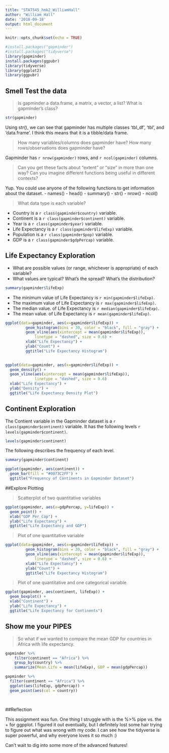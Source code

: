 ```yaml
---
title: "STAT545_hmk2_WilliamHall"
author: "William Hall"
date: '2018-09-18'
output: html_document
---
```


```r
knitr::opts_chunk$set(echo = TRUE)
```

```r
#install.packages("gapminder")
#install.packages("tidyverse")
library(gapminder)
install.packages(ggpubr)
library(tidyverse)
library(ggplot2)
library(ggpubr)
```

## Smell Test the data

>Is gapminder a data.frame, a matrix, a vector, a list? What is gapminder's class?

```r
str(gapminder)
```

Using str(), we can see that gapminder has multiple classes 'tbl_df', 'tbl', and 'data.frame'. I think this means that it is a tibble/data frame.


>How many variables/columns does gapminder have? How many rows/observations does gapminder have?

Gapminder has `r nrow(gapminder)` rows, and `r ncol(gapminder)` columns.


>Can you get these facts about “extent” or “size” in more than one way? Can you imagine different functions being useful in different contexts?

Yup. You could use anyone of the following functions to get information about the dataset.
  - names()
  - head()
  - summary()
  - str()
  - nrow()
  - ncol()

>What data type is each variable?

  - Country         is a `r class(gapminder$country)` variable.
  - Continent       is a `r class(gapminder$continent)` variable.
  - Year            is a `r class(gapminder$year)` variable.
  - Life Expectancy is a `r class(gapminder$lifeExp)` variable.
  - Population      is a `r class(gapminder$pop)` variable.
  - GDP             is a `r class(gapminder$gdpPercap)` variable.

## Life Expectancy Exploration

  - What are possible values (or range, whichever is appropriate) of each variable?
  - What values are typical? What’s the spread? What’s the distribution?
  
```r
summary(gapminder$lifeExp)
```

  - The minimum value of Life Expectancy is  `r min(gapminder$lifeExp)`.
  - The maximum value of Life Expectancy is  `r max(gapminder$lifeExp)`.
  - The median  value. of Life Expectancy is `r median(gapminder$lifeExp)`.
  - The mean value. of Life Expectancy is    `r mean(gapminder$lifeExp)`.
  
```r
ggplot(data=gapminder, aes(x=gapminder$lifeExp)) +
         geom_histogram(bins = 30, color = "black", fill = "gray") +
         geom_vline(aes(xintercept = mean(gapminder$lifeExp)), 
             linetype = "dashed", size = 0.6) +
         xlab("Life Expectancy") + 
         ylab("Count") + 
         ggtitle("Life Expectancy Histogram")
            
```

```r
ggplot(data=gapminder, aes(x=gapminder$lifeExp)) +
  geom_density() +
  geom_vline(aes(xintercept = mean(gapminder$lifeExp)), 
             linetype = "dashed", size = 0.6)
  xlab("Life Expectancy") + 
  ylab("Density") + 
  ggtitle("Life Expectancy Density Plot")

```

## Continent Exploration

The Contient variable in the Gapminder dataset is a `r class(gapminder$continent)` variable. It has the following levels `r levels(gapminder$continent)`.

```r
levels(gapminder$continent)
```

The following describes the frequency of each level.

```r
summary(gapminder$continent)
```

```r
ggplot(gapminder, aes(continent)) +
  geom_bar(fill = "#0073C2FF") +
  ggtitle("Frequency of Continents in Gapminder Dataset")
```

##Explore Plotting

> Scatterplot of two quantitative variables

```r
ggplot(gapminder, aes(x=gdpPercap, y=lifeExp)) +
  geom_point() +
  xlab("GDP Per Cap") + 
  ylab("Life Expectancy") + 
  ggtitle("Life Expectancy and GDP")

```

> Plot of one quantitative variable

```r
ggplot(data=gapminder, aes(x=gapminder$lifeExp)) +
         geom_histogram(bins = 30, color = "black", fill = "gray") +
         geom_vline(aes(xintercept = mean(gapminder$lifeExp)), 
             linetype = "dashed", size = 0.6) +
         xlab("Life Expectancy") + 
         ylab("Count") + 
         ggtitle("Life Expectancy Histogram")
```

> Plot of one quantitative and one categorical variable

```r
ggplot(gapminder, aes(continent, lifeExp)) +
  geom_boxplot() +
  xlab("Continent") + 
  ylab("Life Expectancy") + 
  ggtitle("Life Expectancy for Continents")
```


## Show me your PIPES

> So what if we wanted to compare the mean GDP for countries in Africa with life expectancy.

```r

gapminder %>% 
    filter(continent == "Africa") %>% 
    group_by(country) %>% 
    summarize(Mean.Life = mean(lifeExp), GDP = mean(gdpPercap))

gapminder %>% 
  filter(continent == "Africa") %>% 
  ggplot(aes(lifeExp, gdpPercap)) +
  geom_point(aes(col = country))

          
```


##Reflection

This assignment was fun. One thing I struggle with is the %>% pipe vs. the + for ggpplot. I figured it out eventually, but I definitely lost some hair trying to figure out what was wrong with my code. I can see how the tidyverse is super powerful, and why everyone loves it so much :)

Can't wait to dig into some more of the advanced features!